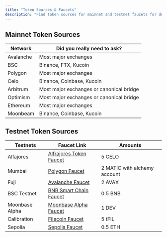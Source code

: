 ```yaml
---
title: "Token Sources & Faucets"
description: "Find token sources for mainnet and testnet faucets for development"
---
```


## Mainnet Token Sources

| Network   | Did you really need to ask?              |
| --------- | ---------------------------------------- |
| Avalanche | Most major exchanges                     |
| BSC       | Binance, FTX, Kucoin                     |
| Polygon   | Most major exchanges                     |
| Celo      | Binance, Coinbase, Kucoin                |
| Arbitrum  | Most major exchanges or canonical bridge |
| Optimism  | Most major exchanges or canonical bridge |
| Ethereum  | Most major exchanges                     |
| Moonbeam  | Binance, Coinbase, Kucoin                |

## Testnet Token Sources

| Testnets       | Faucet Link                                                                   | Amounts                      |
| -------------- | ----------------------------------------------------------------------------- | ---------------------------- |
| Alfajores      | [Alfrajores Token Faucet](https://faucet.celo.org/)                           | 5 CELO                       |
| Mumbai         | [Polygon Faucet](https://faucet.polygon.technology/)                          | 2 MATIC with alchemy account |
| Fuji           | [Avalanche Faucet](https://core.app/tools/testnet-faucet/)                    | 2 AVAX                       |
| BSC Testnet    | [BNB Smart Chain Faucet](https://testnet.bnbchain.org/faucet-smart)           | 0.5 BNB                      |
| Moonbase Alpha | [Moonbase Alpha Faucet](https://apps.moonbeam.network/moonbase-alpha/faucet/) | 1 DEV                        |
| Calibration    | [Filecoin Faucet](https://faucet.calibnet.chainsafe-fil.io/)                  | 5 tFIL                       |
| Sepolia        | [Sepolia Faucet](https://sepoliafaucet.com/)                                  | 0.5 ETH                      |
